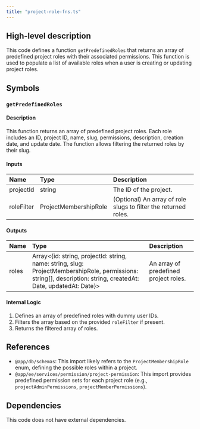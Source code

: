 ```yaml
---
title: "project-role-fns.ts"
---
```


## High-level description
This code defines a function `getPredefinedRoles` that returns an array of predefined project roles with their associated permissions. This function is used to populate a list of available roles when a user is creating or updating project roles.

## Symbols

### `getPredefinedRoles`
#### Description
This function returns an array of predefined project roles. Each role includes an ID, project ID, name, slug, permissions, description, creation date, and update date. The function allows filtering the returned roles by their slug.

#### Inputs
| Name | Type | Description |
|:-----|:-----|:------------|
| projectId | string | The ID of the project. |
| roleFilter | ProjectMembershipRole | (Optional) An array of role slugs to filter the returned roles. |

#### Outputs
| Name | Type | Description |
|:-----|:-----|:------------|
| roles | Array&lt;{id: string, projectId: string, name: string, slug: ProjectMembershipRole, permissions: string[], description: string, createdAt: Date, updatedAt: Date}&gt; | An array of predefined project roles. |

#### Internal Logic
1. Defines an array of predefined roles with dummy user IDs.
2. Filters the array based on the provided `roleFilter` if present.
3. Returns the filtered array of roles.

## References
- `@app/db/schemas`: This import likely refers to the `ProjectMembershipRole` enum, defining the possible roles within a project.
- `@app/ee/services/permission/project-permission`: This import provides predefined permission sets for each project role (e.g., `projectAdminPermissions`, `projectMemberPermissions`).

## Dependencies
This code does not have external dependencies.
